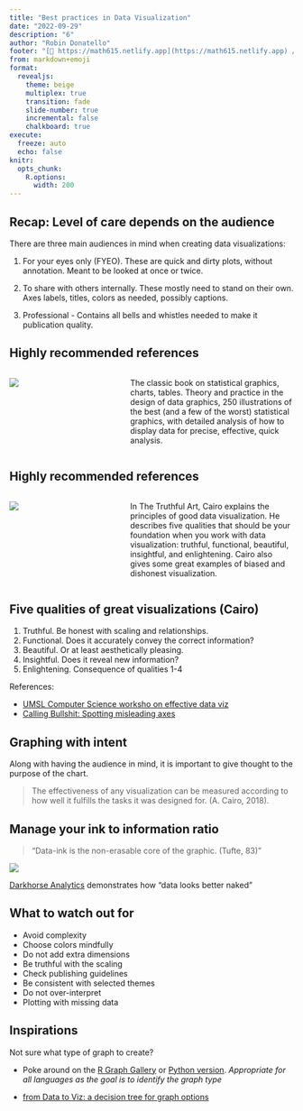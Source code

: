 ```yaml
---
title: "Best practices in Data Visualization"
date: "2022-09-29"
description: "6"
author: "Robin Donatello"
footer: "[🔗 https://math615.netlify.app](https://math615.netlify.app) / Best practices in Data Visualization"
from: markdown+emoji
format: 
  revealjs:
    theme: beige
    multiplex: true
    transition: fade
    slide-number: true
    incremental: false 
    chalkboard: true
execute:
  freeze: auto
  echo: false
knitr:
  opts_chunk: 
    R.options:
      width: 200
---
```


## Recap: Level of care depends on the audience {.smaller}

There are three main audiences in mind when creating data visualizations: 

1. For your eyes only (FYEO). These are quick and dirty plots, without annotation. Meant to be looked at once or twice. 

2. To share with others internally. These mostly need to stand on their own. Axes labels, titles, colors as needed, possibly captions.

3. Professional - Contains all bells and whistles needed to make it publication quality. 
 
## Highly recommended references

:::: {.columns}

::: {.column width="40%"}
![](images/tufte_book.gif)
:::

::: {.column width="60%"}
The classic book on statistical graphics, charts, tables. Theory and practice in the design of data graphics, 250 illustrations of the best (and a few of the worst) statistical graphics, with detailed analysis of how to display data for precise, effective, quick analysis. 

:::

::::


## Highly recommended references

:::: {.columns}

::: {.column width="40%"}
![](images/truthful_art.jpg)
:::

::: {.column width="60%"}
In The Truthful Art, Cairo explains the principles of good data visualization. He describes five qualities that should be your foundation when you work with data visualization: truthful, functional, beautiful, insightful, and enlightening. Cairo also gives some great examples of biased and dishonest visualization.
:::

::::


## Five qualities of great visualizations (Cairo) {.smaller}

1. Truthful. Be honest with scaling and relationships. 
2. Functional. Does it accurately convey the correct information?
3. Beautiful. Or at least aesthetically pleasing. 
4. Insightful. Does it reveal new information? 
5. Enlightening. Consequence of qualities 1-4

References: 

* [UMSL Computer Science worksho on effective data viz](https://badriadhikari.github.io/data-viz-workshop-2021/five-qualities/)  
* [Calling Bullshit: Spotting misleading axes](https://www.callingbullshit.org/tools.html)

## Graphing with intent

Along with having the audience in mind, it is important to give thought to the purpose of the chart.

> The effectiveness of any visualization can be measured according to how well it fulfills the tasks it was designed for. (A. Cairo, 2018).

## Manage your ink to information ratio

> "Data-ink is the non-erasable core of the graphic. (Tufte, 83)" 

:::{layout-ncol=2}
![](https://images.squarespace-cdn.com/content/v1/56713bf4dc5cb41142f28d1f/1450306653111-70K5IT30R69NWPDIE1ZJ/data-ink.gif?format=950w){fig-align="center"}


[Darkhorse Analytics](https://www.darkhorseanalytics.com/blog/data-looks-better-naked/) demonstrates how "data looks better naked"
:::


## What to watch out for

* Avoid complexity
* Choose colors mindfully
* Do not add extra dimensions
* Be truthful with the scaling
* Check publishing guidelines
* Be consistent with selected themes
* Do not over-interpret
* Plotting with missing data


## Inspirations
Not sure what type of graph to create? 

* Poke around on the [R Graph Gallery](https://r-graph-gallery.com/) or [Python version](https://www.python-graph-gallery.com/). _Appropriate for all languages as the goal is to identify the graph type_

* [from Data to Viz: a decision tree for graph options](https://www.data-to-viz.com/)

